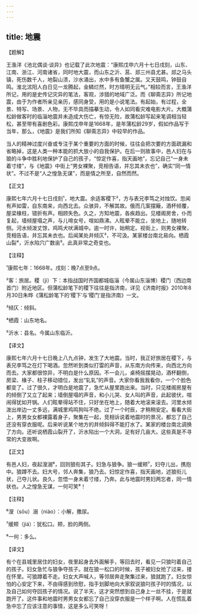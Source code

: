 ```yaml
---
---
---
```

title: 地震
---




【题解】


王渔洋《池北偶谈·谈异》也记载了此次地震：“康熙戊申六月十七日戌刻，山东、江南、浙江、河南诸省，同时地大震，而山东之沂、莒、郯三州县尤甚。郯之马头镇，死伤数千人，地裂山溃，沙水涌出，水中多有鱼蟹之属。又天鼓鸣，钟鼓自鸣。淮北沭阳人白日见一龙腾起，金鳞烂然，时方晴明无云气。”相较而言，王渔洋所记，用的是史传记灾异的笔法，客观，涉猎的地域广泛。而《聊斋志异》所记地震，由于为作者所亲见亲历，感同身受，用的是小说笔法。有起始，有过程，全景、特写、场景、人物，无不毕具而描摹生动，令人如同看灾难电影大片。大概蒲松龄做客时的临淄地震并未造成大伤亡，有惊无险，故蒲松龄写起来笔调相当轻松，甚至带有喜剧色彩。康熙戊申年是1668年，是年蒲松龄29岁，假如作品写于当年，那么，《地震》是我们所知《聊斋志异》中较早的作品。

当人的精神过度兴奋或专注于某个重要的方面的时候，往往会把次要的方面疏漏和省略掉，这是人类一种本能的抓大放小的自我保护。在后一则故事中，邑人妇在与狼的斗争中胜利地保护了自己的孩子，“惊定作喜，指天画地”，忘记自己“一身未着寸缕”，与《地震》中街上“男女裸聚，竞相告语，并忘其未衣也”，确实“同一情状”。不过不是“人之惶急无谋”，而是情之所至，自然而然。


【正文】

康熙七年六月十七日戌刻¹，地大震。余适客稷下²，方与表兄李笃之对烛饮。忽闻有声如雷，自东南来，向西北去。众骇异，不解其故。俄而几案摆簸，酒杯倾覆，屋梁椽柱，错折有声。相顾失色。久之，方知地震，各疾趋出。见楼阁房舍，仆而复起，墙倾屋塌之声，与儿啼女号，喧如鼎沸。人眩晕不能立，坐地上，随地转侧。河水倾泼丈馀，鸡鸣犬吠满城中。逾一时许，始稍定。视街上，则男女裸聚，竞相告语，并忘其未衣也。后闻某处井倾仄³，不可汲。某家楼台南北易向。栖霞山裂⁴，沂水陷穴广数亩⁵。此真非常之奇变也。

【注释】


¹康熙七年：1668年。戌刻：晚7点至9点。

²客：旅居。稷（jì）下：本指战国时齐国都城临淄（今属山东淄博）稷门（西边南首门）附近地区。但蒲松龄笔下的稷下往往是指济南，详见《济南时报》2010年8月30日朱晔《蒲松龄笔下的‘稷下’与‘稷门’是指济南》一文。

³倾仄：倾斜。

⁴栖霞：山东地名。

⁵沂水：县名。今属山东临沂。





【译文】


康熙七年六月十七日晚上八九点钟，发生了大地震。当时，我正好旅居在稷下，与表兄李笃之在灯下喝酒。忽然听到类似打雷的声音，从东南方向传来，向西北方向而去。大家都很惊异，不明白是什么原因。不一会儿，桌椅摇摆晃动，酒杯翻倒，房梁、椽子、柱子移动错位，发出“轧轧”的声音。大家你看我我看你，一个个脸色都变了。过了很久，才明白是地震了，急忙从屋里跑出来。当时，只见楼阁房屋有的倾倒了又立了起来；墙倒屋塌的声音，和小儿哭、女人叫的声音，此起彼伏，喧闹得犹如开锅。人们眩晕得站不住，只好坐在地上，随着大地滚来滚去。河里水倾泼出岸边一丈多远，满城里鸡鸣狗叫不绝。过了一个时辰，才稍稍安定。看看大街上，男男女女都裸露着身子，聚集在一起，竞相诉说着地震时的景况，都忘了自己还没有穿衣服呢。后来听说某个地方的井倾斜得不能打水了。某家的楼台南北调换了方向。还听说栖霞山裂开了，沂水陷出一个大洞，足有好几亩大。这些真是不寻常的大变故啊。


【正文】

有邑人妇，夜起溲溺⁶，回则狼衔其子。妇急与狼争。狼一缓颊⁷，妇夺儿出，携抱中。狼蹲不去。妇大号，邻人奔集，狼乃去。妇惊定作喜，指天画地，述狼衔儿状，己夺儿状。良久，忽悟一身未着寸缕，乃奔。此与地震时男妇两忘者，同一情状也。人之惶急无谋，一何可笑⁸！

【注释】


⁶溲（sōu）溺（niào）：小解，撒尿。

⁷缓颊（jiá）：犹松口。颊，脸的两侧。

⁸一何：多么。





【译文】


有个在县城里居住的妇女，夜里起身去外面解手，等回去时，看见一只狼叼着自己的孩子。妇女急忙与狼争夺孩子。就在狼一松口的时候，孩子被妇女抢了过来，搂在怀里。可狼蹲着不走。妇女大声喊人，等邻居奔走聚集过来，狼就跑了。妇女惊怕的心安定下来，不由得感到欣慰，指手划脚地向大家叙说狼叼孩子时的情况，以及自己如何夺回孩子的情况。说了半天，这才突然想到自己身上一丝不挂，于是就跑开了。这件事和地震时男男女女都忘了自己没穿衣服是一个样子啊。人在慌乱着急中忘了应该注意的事情，这是多么可笑呀！